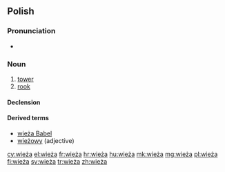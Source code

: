 ==Polish==

===Pronunciation===
* {{audio|Pl-wieża.ogg|audio}}

===Noun===
{{pl-noun|f|dim=wieżyczka}}

# [[tower]]
# [[rook]] {{context|chess|lang=pl}}

====Declension====
{{pl-decl-noun-f|wie|ż}}

====Derived terms====
* [[wieża Babel]]
* [[wieżowy]] (adjective)

[[cy:wieża]]
[[el:wieża]]
[[fr:wieża]]
[[hr:wieża]]
[[hu:wieża]]
[[mk:wieża]]
[[mg:wieża]]
[[pl:wieża]]
[[fi:wieża]]
[[sv:wieża]]
[[tr:wieża]]
[[zh:wieża]]